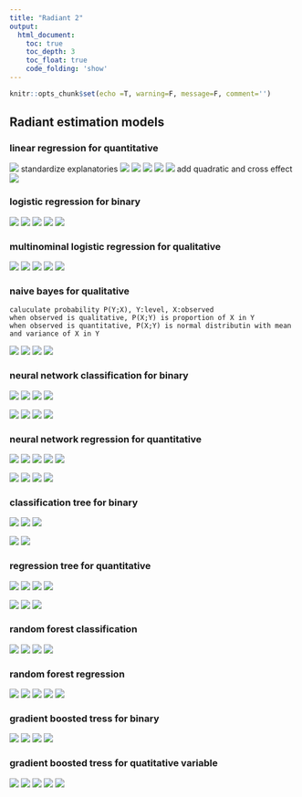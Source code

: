 ```yaml
---
title: "Radiant 2"
output:
  html_document:
    toc: true
    toc_depth: 3
    toc_float: true
    code_folding: 'show'
---
```


```r
knitr::opts_chunk$set(echo =T, warning=F, message=F, comment='')
```

## Radiant estimation models

### linear regression for quantitative

![](linear-regression-ols-summary-screenshot1.png)
standardize explanatories
![](linear-regression-ols-summary-screenshot2.png)
![](linear-regression-ols-predict-screenshot1.png)
![](data-manage-screenshot5.png)
![](linear-regression-ols-plot-screenshot1.png)
![](linear-regression-ols-plot-screenshot2.png)
add quadratic and cross effect
![](linear-regression-ols-summary-screenshot3.png)


### logistic regression for binary

![](logistic-regression-glm-summary-screenshot1.png)
![](logistic-regression-glm-predict-screenshot1.png)
![](data-manage-screenshot6.png)
![](logistic-regression-glm-plot-screenshot1.png)
![](logistic-regression-glm-plot-screenshot2.png)


### multinominal logistic regression for qualitative

![](multinomial-logistic-regression-mnl-summary-screenshot1.png)
![](multinomial-logistic-regression-mnl-predict-screenshot1.png)
![](data-manage-screenshot7.png)
![](multinomial-logistic-regression-mnl-plot-screenshot1.png)
![](multinomial-logistic-regression-mnl-plot-screenshot2.png)


### naive bayes for qualitative
```
caluculate probability P(Y;X), Y:level, X:observed
when observed is qualitative, P(X;Y) is proportion of X in Y
when observed is quantitative, P(X;Y) is normal distributin with mean and variance of X in Y
```
![](naive-bayes-summary-screenshot1.png)
![](naive-bayes-predict-screenshot1.png)
![](data-manage-screenshot8.png)
![](naive-bayes-plot-screenshot1.png)


### neural network classification for binary

![](neural-network-summary-screenshot1.png)
![](neural-network-plot-screenshot1.png)
![](neural-network-predict-screenshot1.png)
![](neural-network-plot-screenshot2.png)

![](neural-network-summary-screenshot2.png)
![](neural-network-plot-screenshot3.png)
![](neural-network-predict-screenshot2.png)
![](neural-network-plot-screenshot4.png)


### neural network regression for quantitative

![](neural-network-summary-screenshot3.png)
![](neural-network-predict-screenshot3.png)
![](data-manage-screenshot9.png)
![](neural-network-plot-screenshot5.png)
![](neural-network-plot-screenshot7.png)

![](neural-network-summary-screenshot4.png)
![](neural-network-predict-screenshot4.png)
![](neural-network-plot-screenshot6.png)
![](neural-network-plot-screenshot8.png)


### classification tree for binary

![](classification-and-regression-trees-summary-screenshot1.png)
![](classification-and-regression-trees-predict-screenshot1.png)
![](classification-and-regression-trees-plot-screenshot1.png)

![](classification-and-regression-trees-summary-screenshot3.png)
![](classification-and-regression-trees-plot-screenshot3.png)


### regression tree for quantitative

![](classification-and-regression-trees-summary-screenshot2.png)
![](classification-and-regression-trees-predict-screenshot2.png)
![](classification-and-regression-trees-plot-screenshot2.png)
![](classification-and-regression-trees-plot-screenshot5.png)

![](classification-and-regression-trees-summary-screenshot4.png)
![](classification-and-regression-trees-plot-screenshot4.png)
![](classification-and-regression-trees-plot-screenshot6.png)


### random forest classification 

![](random-forest-summary-screenshot1.png)
![](random-forest-predict-screenshot1.png)
![](data-manage-screenshotA1.png)
![](random-forest-plot-screenshot1.png)


### random forest regression 

![](random-forest-summary-screenshot2.png)
![](random-forest-predict-screenshot2.png)
![](data-manage-screenshotA2.png)
![](random-forest-plot-screenshot2.png)
![](random-forest-plot-screenshot3.png)


### gradient boosted tress for binary

![](gradient-boosted-trees-summary-screenshot1.png)
![](gradient-boosted-trees-predict-screenshot1.png)
![](data-manage-screenshotA3.png)
![](gradient-boosted-trees-plot-screenshot1.png)


### gradient boosted tress for quatitative variable

![](gradient-boosted-trees-summary-screenshot2.png)
![](gradient-boosted-trees-predict-screenshot2.png)
![](data-manage-screenshotA4.png)
![](gradient-boosted-trees-plot-screenshot2.png)
![](gradient-boosted-trees-plot-screenshot3.png)
